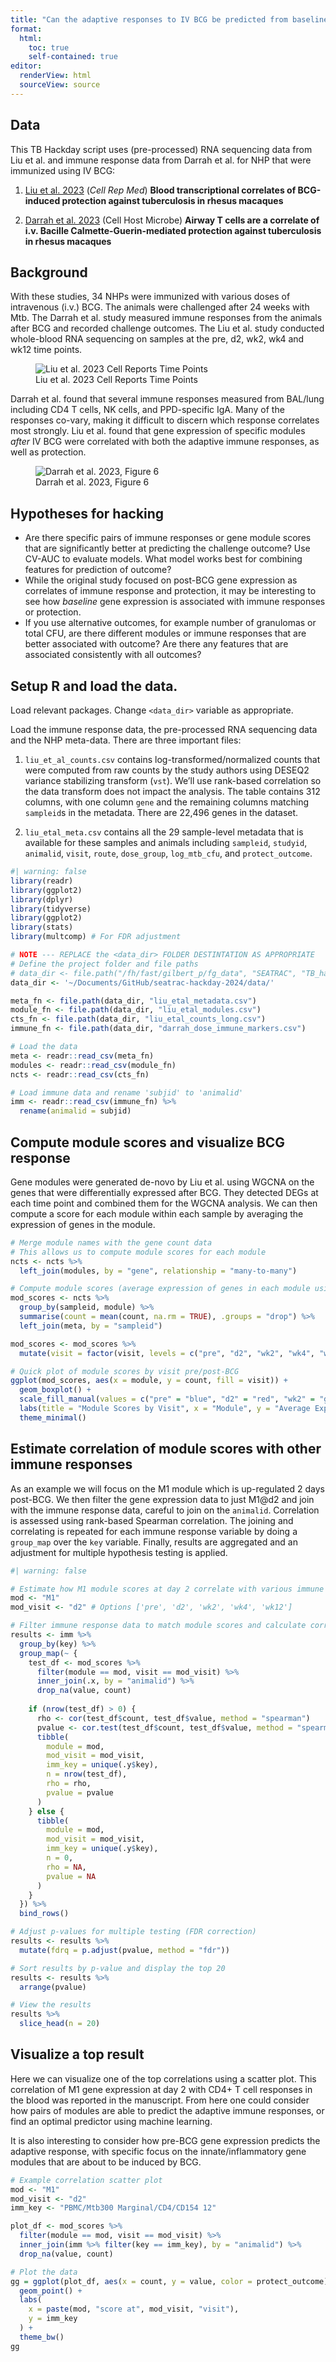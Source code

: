 ```yaml
---
title: "Can the adaptive responses to IV BCG be predicted from baseline or early-BCG gene expression in whole-blood?"
format:
  html:
    toc: true
    self-contained: true
editor:
  renderView: html
  sourceView: source
---
```


## Data

This TB Hackday script uses (pre-processed) RNA sequencing data from Liu et al. and immune response data from Darrah et al. for NHP that were immunized using IV BCG:

1.  [Liu et al. 2023](https://pubmed.ncbi.nlm.nih.gov/37390827/) (*Cell Rep Med*) **Blood transcriptional correlates of BCG-induced protection against tuberculosis in rhesus macaques**


2.  [Darrah et al. 2023](https://pubmed.ncbi.nlm.nih.gov/37267955/) (Cell Host Microbe) **Airway T cells are a correlate of i.v. Bacille Calmette-Guerin-mediated protection against tuberculosis in rhesus macaques**


## Background

With these studies, 34 NHPs were immunized with various doses of intravenous (i.v.) BCG. The animals were challenged after 24 weeks with Mtb. The Darrah et al. study measured immune responses from the animals after BCG and recorded challenge outcomes. The Liu et al. study conducted whole-blood RNA sequencing on samples at the pre, d2, wk2, wk4 and wk12 time points.


![Liu et al. 2023 Cell Reports Time Points](assets/liu_et_al_timeline.png)

Darrah et al. found that several immune responses measured from BAL/lung including CD4 T cells, NK cells, and PPD-specific IgA. Many of the responses co-vary, making it difficult to discern which response correlates most strongly. Liu et al. found that gene expression of specific modules *after* IV BCG were correlated with both the adaptive immune responses, as well as protection.

![Darrah et al. 2023, Figure 6](assets/darrah_2023_fig6.jpg)

## Hypotheses for hacking

 - Are there specific pairs of immune responses or gene module scores that are significantly better at predicting the challenge outcome? Use CV-AUC to evaluate models. What model works best for combining features for prediction of outcome?
 - While the original study focused on post-BCG gene expression as correlates of immune response and protection, it may be interesting to see how *baseline* gene expression is associated with immune responses or protection.
 - If you use alternative outcomes, for example number of granulomas or total CFU, are there different modules or immune responses that are better associated with outcome? Are there any features that are associated consistently with all outcomes?

## Setup R and load the data.

Load relevant packages. Change `<data_dir>` variable as appropriate.

Load the immune response data, the pre-processed RNA sequencing data and the NHP meta-data. There are three important files:

1.  `liu_et_al_counts.csv` contains log-transformed/normalized counts that were computed from raw counts by the study authors using DESEQ2 variance stabilizing transform (`vst`). We'll use rank-based correlation so the data transform does not impact the analysis. The table contains 312 columns, with one column `gene` and the remaining columns matching `sampleid`s in the metadata. There are 22,496 genes in the dataset.

2.  `liu_etal_meta.csv` contains all the 29 sample-level metadata that is available for these samples and animals including `sampleid`, `studyid`, `animalid`, `visit`, `route`, `dose_group`, `log_mtb_cfu`, and `protect_outcome`.

```r
#| warning: false
library(readr)
library(ggplot2)
library(dplyr)
library(tidyverse)
library(ggplot2)
library(stats)
library(multcomp) # For FDR adjustment

# NOTE --- REPLACE the <data_dir> FOLDER DESTINTATION AS APPROPRIATE
# Define the project folder and file paths
# data_dir <- file.path("/fh/fast/gilbert_p/fg_data", "SEATRAC", "TB_hackday_2024", "processed_data")
data_dir <- '~/Documents/GitHub/seatrac-hackday-2024/data/'

meta_fn <- file.path(data_dir, "liu_etal_metadata.csv")
module_fn <- file.path(data_dir, "liu_etal_modules.csv")
cts_fn <- file.path(data_dir, "liu_etal_counts_long.csv")
immune_fn <- file.path(data_dir, "darrah_dose_immune_markers.csv")

# Load the data
meta <- readr::read_csv(meta_fn)
modules <- readr::read_csv(module_fn)
ncts <- readr::read_csv(cts_fn)

# Load immune data and rename 'subjid' to 'animalid'
imm <- readr::read_csv(immune_fn) %>%
  rename(animalid = subjid)

```
## Compute module scores and visualize BCG response

Gene modules were generated de-novo by Liu et al. using WGCNA on the genes that were differentially expressed after BCG. They detected DEGs at each time point and combined them for the WGCNA analysis. We can then compute a score for each module within each sample by averaging the expression of genes in the module.

```r

# Merge module names with the gene count data
# This allows us to compute module scores for each module
ncts <- ncts %>%
  left_join(modules, by = "gene", relationship = "many-to-many")

# Compute module scores (average expression of genes in each module using log2-counts)
mod_scores <- ncts %>%
  group_by(sampleid, module) %>%
  summarise(count = mean(count, na.rm = TRUE), .groups = "drop") %>%
  left_join(meta, by = "sampleid")

mod_scores <- mod_scores %>%
  mutate(visit = factor(visit, levels = c("pre", "d2", "wk2", "wk4", "wk12")))

# Quick plot of module scores by visit pre/post-BCG
ggplot(mod_scores, aes(x = module, y = count, fill = visit)) +
  geom_boxplot() +
  scale_fill_manual(values = c("pre" = "blue", "d2" = "red", "wk2" = "green", "wk4" = "purple", "wk12" = "orange")) +
  labs(title = "Module Scores by Visit", x = "Module", y = "Average Expression") +
  theme_minimal()

```
## Estimate correlation of module scores with other immune responses

As an example we will focus on the M1 module which is up-regulated 2 days post-BCG. We then filter the gene expression data to just M1@d2 and join with the immune response data, careful to join on the `animalid`. Correlation is assessed using rank-based Spearman correlation. The joining and correlating is repeated for each immune response variable by doing a `group_map` over the `key` variable. Finally, results are aggregated and an adjustment for multiple hypothesis testing is applied.

```r
#| warning: false

# Estimate how M1 module scores at day 2 correlate with various immune responses
mod <- "M1"
mod_visit <- "d2" # Options ['pre', 'd2', 'wk2', 'wk4', 'wk12']

# Filter immune response data to match module scores and calculate correlations
results <- imm %>%
  group_by(key) %>%
  group_map(~ {
    test_df <- mod_scores %>%
      filter(module == mod, visit == mod_visit) %>%
      inner_join(.x, by = "animalid") %>%
      drop_na(value, count)
    
    if (nrow(test_df) > 0) {
      rho <- cor(test_df$count, test_df$value, method = "spearman")
      pvalue <- cor.test(test_df$count, test_df$value, method = "spearman")$p.value
      tibble(
        module = mod,
        mod_visit = mod_visit,
        imm_key = unique(.y$key),
        n = nrow(test_df),
        rho = rho,
        pvalue = pvalue
      )
    } else {
      tibble(
        module = mod,
        mod_visit = mod_visit,
        imm_key = unique(.y$key),
        n = 0,
        rho = NA,
        pvalue = NA
      )
    }
  }) %>%
  bind_rows()

# Adjust p-values for multiple testing (FDR correction)
results <- results %>%
  mutate(fdrq = p.adjust(pvalue, method = "fdr"))

# Sort results by p-value and display the top 20
results <- results %>%
  arrange(pvalue)

# View the results
results %>%
  slice_head(n = 20)

```

## Visualize a top result

Here we can visualize one of the top correlations using a scatter plot. This correlation of M1 gene expression at day 2 with CD4+ T cell responses in the blood was reported in the manuscript. From here one could consider how pairs of modules are able to predict the adaptive immune responses, or find an optimal predictor using machine learning.

It is also interesting to consider how pre-BCG gene expression predicts the adaptive response, with specific focus on the innate/inflammatory gene modules that are about to be induced by BCG.

```r
# Example correlation scatter plot
mod <- "M1"
mod_visit <- "d2"
imm_key <- "PBMC/Mtb300 Marginal/CD4/CD154 12"

plot_df <- mod_scores %>%
  filter(module == mod, visit == mod_visit) %>%
  inner_join(imm %>% filter(key == imm_key), by = "animalid") %>%
  drop_na(value, count)

# Plot the data
gg = ggplot(plot_df, aes(x = count, y = value, color = protect_outcome)) +
  geom_point() +
  labs(
    x = paste(mod, "score at", mod_visit, "visit"),
    y = imm_key
  ) + 
  theme_bw()
gg
```
